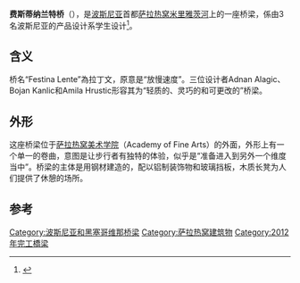 {{orphan|time=2015-01-17T04:54:57+00:00}}
<!--[[File:Festina_Lente_Bridge_jpg.jpeg|thumbnail]]
圖片無法顯示-->
'''费斯蒂纳兰特桥'''（{{lang-en|Festina lente}}），是[[波斯尼亚和黑塞哥维那|波斯尼亚]]首都[[萨拉热窝|萨拉热窝]][[米里雅茨河|米里雅茨河]]上的一座桥梁，係由3名波斯尼亚的产品设计系学生设计<ref>{{cite web|url=http://www.archiportale.com/news/2012/12/architettura/-festina-lente-il-nuovo-ponte-sul-fiume-miljacka-di-sarajevo_30903_3.html|title='Festina Lente': il nuovo ponte sul fiume Miljacka di Sarajevo|last=Di Marzo|first=Cecilia|date=20 December 2012|publisher=archiportale.com|language=it|accessdate=30 December 2012|archive-date=2018-05-16|archive-url=https://web.archive.org/web/20180516174738/http://www.archiportale.com/news/2012/12/architettura/-festina-lente-il-nuovo-ponte-sul-fiume-miljacka-di-sarajevo_30903_3.html|dead-url=no}}</ref>。

== 含义 ==
桥名“Festina Lente”為拉丁文，原意是“放慢速度”。三位设计者Adnan Alagic、Bojan Kanlic和Amila Hrustic形容其为“轻质的、灵巧的和可更改的”桥梁。

== 外形 ==
这座桥梁位于[[萨拉热窝美术学院|萨拉热窝美术学院]]（Academy of Fine Arts）的外面，外形上有一个单一的卷曲，意图是让步行者有独特的体验，似乎是“准备进入到另外一个维度当中”。桥梁的主体是用钢材建造的，配以铝制装饰物和玻璃挡板，木质长凳为人们提供了休憩的场所。

==参考==
{{reflist}}
{{coord|43.8563|18.4176|type:landmark_region:BA|display=title}}
{{bridge-stub}}
[[Category:波斯尼亚和黑塞哥维那桥梁|Category:波斯尼亚和黑塞哥维那桥梁]]
[[Category:萨拉热窝建筑物|Category:萨拉热窝建筑物]]
[[Category:2012年完工橋梁|Category:2012年完工橋梁]]